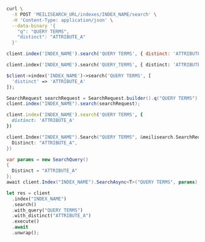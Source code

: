 <CodeGroup>

```bash cURL
curl \
  -X POST 'MEILISEARCH_URL/indexes/INDEX_NAME/search' \
  -H 'Content-Type: application/json' \
  --data-binary '{
    "q": "QUERY TERMS",
    "distinct": "ATTRIBUTE_A"
  }'
```


```javascript JS
client.index('INDEX_NAME').search('QUERY TERMS', { distinct: 'ATTRIBUTE_A' })
```


```python Python
client.index('INDEX_NAME').search('QUERY_TERMS', { distinct: 'ATTRIBUTE_A' })
```


```php PHP
$client->index('INDEX_NAME')->search('QUERY TERMS', [
  'distinct' => 'ATTRIBUTE_A'
]);
```


```java Java
SearchRequest searchRequest = SearchRequest.builder().q("QUERY TERMS").distinct("ATTRIBUTE_A").build();
client.index("INDEX_NAME").search(searchRequest);
```


```ruby Ruby
client.index('INDEX_NAME').search('QUERY TERMS', {
  distinct: 'ATTRIBUTE_A'
})
```


```go Go
client.Index("INDEX_NAME").Search("QUERY TERMS", &meilisearch.SearchRequest{
  Distinct: "ATTRIBUTE_A",
})
```


```csharp C#
var params = new SearchQuery()
{
  Distinct = "ATTRIBUTE_A"
};
await client.Index("INDEX_NAME").SearchAsync<T>("QUERY TERMS", params);
```


```rust Rust
let res = client
  .index("INDEX_NAME")
  .search()
  .with_query("QUERY TERMS")
  .with_distinct("ATTRIBUTE_A")
  .execute()
  .await
  .unwrap();
```

</CodeGroup>